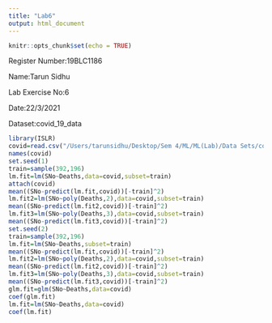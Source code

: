 ```yaml
---
title: "Lab6"
output: html_document
---
```


```r
knitr::opts_chunk$set(echo = TRUE)
```
Register Number:19BLC1186

Name:Tarun Sidhu

Lab Exercise No:6

Date:22/3/2021

Dataset:covid_19_data

```r
library(ISLR)
covid=read.csv("/Users/tarunsidhu/Desktop/Sem 4/ML/ML(Lab)/Data Sets/covid_19_data.csv")
names(covid)
set.seed(1)
train=sample(392,196)
lm.fit=lm(SNo~Deaths,data=covid,subset=train)
attach(covid)
mean((SNo-predict(lm.fit,covid))[-train]^2)
lm.fit2=lm(SNo~poly(Deaths,2),data=covid,subset=train)
mean((SNo-predict(lm.fit2,covid))[-train]^2)
lm.fit3=lm(SNo~poly(Deaths,3),data=covid,subset=train)
mean((SNo-predict(lm.fit3,covid))[-train]^2)
set.seed(2)
train=sample(392,196)
lm.fit=lm(SNo~Deaths,subset=train)
mean((SNo-predict(lm.fit,covid))[-train]^2)
lm.fit2=lm(SNo~poly(Deaths,2),data=covid,subset=train)
mean((SNo-predict(lm.fit2,covid))[-train]^2)
lm.fit3=lm(SNo~poly(Deaths,3),data=covid,subset=train)
mean((SNo-predict(lm.fit3,covid))[-train]^2)
glm.fit=glm(SNo~Deaths,data=covid)
coef(glm.fit)
lm.fit=lm(SNo~Deaths,data=covid)
coef(lm.fit)
```


